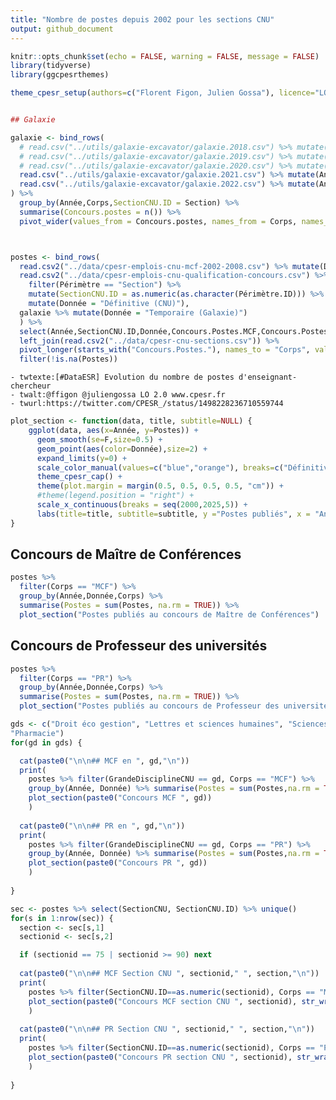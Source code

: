 ```yaml
---
title: "Nombre de postes depuis 2002 pour les sections CNU"
output: github_document
---
```


```r
knitr::opts_chunk$set(echo = FALSE, warning = FALSE, message = FALSE)
library(tidyverse)
library(ggcpesrthemes)

theme_cpesr_setup(authors=c("Florent Figon, Julien Gossa"), licence="LO 2.0", source = "DGRH A1-1")


## Galaxie

galaxie <- bind_rows(
  # read.csv("../utils/galaxie-excavator/galaxie.2018.csv") %>% mutate(Année = 2018),
  # read.csv("../utils/galaxie-excavator/galaxie.2019.csv") %>% mutate(Année = 2019),
  # read.csv("../utils/galaxie-excavator/galaxie.2020.csv") %>% mutate(Année = 2020),
  read.csv("../utils/galaxie-excavator/galaxie.2021.csv") %>% mutate(Année = 2021),
  read.csv("../utils/galaxie-excavator/galaxie.2022.csv") %>% mutate(Année = 2022)
) %>%
  group_by(Année,Corps,SectionCNU.ID = Section) %>%
  summarise(Concours.postes = n()) %>%
  pivot_wider(values_from = Concours.postes, names_from = Corps, names_prefix = "Concours.Postes.") 



postes <- bind_rows(
  read.csv2("../data/cpesr-emplois-cnu-mcf-2002-2008.csv") %>% mutate(Donnée = "Définitive (CNU)"),
  read.csv2("../data/cpesr-emplois-cnu-qualification-concours.csv") %>% 
    filter(Périmètre == "Section") %>%
    mutate(SectionCNU.ID = as.numeric(as.character(Périmètre.ID))) %>%
    mutate(Donnée = "Définitive (CNU)"),
  galaxie %>% mutate(Donnée = "Temporaire (Galaxie)")
  ) %>% 
  select(Année,SectionCNU.ID,Donnée,Concours.Postes.MCF,Concours.Postes.PR) %>%
  left_join(read.csv2("../data/cpesr-cnu-sections.csv")) %>%
  pivot_longer(starts_with("Concours.Postes."), names_to = "Corps", values_to = "Postes", names_prefix = "Concours.Postes.") %>%
  filter(!is.na(Postes))
```

```
- twtexte:[#DataESR] Evolution du nombre de postes d'enseignant-chercheur
- twalt:@ffigon @juliengossa LO 2.0 www.cpesr.fr
- twurl:https://twitter.com/CPESR_/status/1498228236710559744
```


```r
plot_section <- function(data, title, subtitle=NULL) {
    ggplot(data, aes(x=Année, y=Postes)) + 
      geom_smooth(se=F,size=0.5) + 
      geom_point(aes(color=Donnée),size=2) + 
      expand_limits(y=0) +
      scale_color_manual(values=c("blue","orange"), breaks=c("Définitive (CNU)","Temporaire (Galaxie)")) +
      theme_cpesr_cap() + 
      theme(plot.margin = margin(0.5, 0.5, 0.5, 0.5, "cm")) +
      #theme(legend.position = "right") +
      scale_x_continuous(breaks = seq(2000,2025,5)) +
      labs(title=title, subtitle=subtitle, y ="Postes publiés", x = "Année") 
}
```


## Concours de Maître de Conférences

```r
postes %>%
  filter(Corps == "MCF") %>%
  group_by(Année,Donnée,Corps) %>%
  summarise(Postes = sum(Postes, na.rm = TRUE)) %>%
  plot_section("Postes publiés au concours de Maître de Conférences")
```

## Concours de Professeur des universités

```r
postes %>%
  filter(Corps == "PR") %>%
  group_by(Année,Donnée,Corps) %>%
  summarise(Postes = sum(Postes, na.rm = TRUE)) %>%
  plot_section("Postes publiés au concours de Professeur des universités") 
```


```r
gds <- c("Droit éco gestion", "Lettres et sciences humaines", "Sciences et techniques", 
"Pharmacie")
for(gd in gds) {

  cat(paste0("\n\n## MCF en ", gd,"\n"))
  print(
    postes %>% filter(GrandeDisciplineCNU == gd, Corps == "MCF") %>% 
    group_by(Année, Donnée) %>% summarise(Postes = sum(Postes,na.rm = TRUE)) %>%
    plot_section(paste0("Concours MCF ", gd))
    )
  
  cat(paste0("\n\n## PR en ", gd,"\n"))
  print(
    postes %>% filter(GrandeDisciplineCNU == gd, Corps == "PR") %>% 
    group_by(Année, Donnée) %>% summarise(Postes = sum(Postes,na.rm = TRUE)) %>%
    plot_section(paste0("Concours PR ", gd))
    )
  
}
```

```r
sec <- postes %>% select(SectionCNU, SectionCNU.ID) %>% unique()
for(s in 1:nrow(sec)) {
  section <- sec[s,1]
  sectionid <- sec[s,2]

  if (sectionid == 75 | sectionid >= 90) next
  
  cat(paste0("\n\n## MCF Section CNU ", sectionid," ", section,"\n"))
  print(
    postes %>% filter(SectionCNU.ID==as.numeric(sectionid), Corps == "MCF") %>% 
    plot_section(paste0("Concours MCF section CNU ", sectionid), str_wrap(section,80))
    )
  
  cat(paste0("\n\n## PR Section CNU ", sectionid," ", section,"\n"))
  print(
    postes %>% filter(SectionCNU.ID==as.numeric(sectionid), Corps == "PR") %>% 
    plot_section(paste0("Concours PR section CNU ", sectionid), str_wrap(section,80))
    )
  
}
```